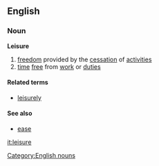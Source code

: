 ==English==
===Noun===
'''Leisure'''

#[[freedom]] provided by the [[cessation]] of [[activities]]
#[[time]] [[free]] from [[work]] or [[duties]]

====Related terms====
*[[leisurely]]

====See also====
*[[ease]]

[[Category:English nouns]]

[[it:leisure]]